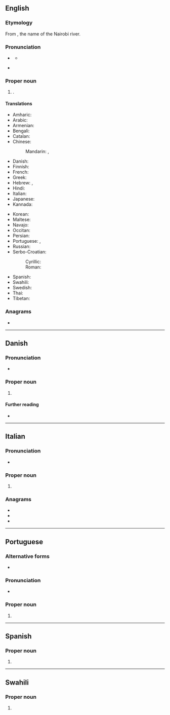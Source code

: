 {{also|Nairóbi}}
==English==
{{wikipedia}}

===Etymology===
From {{bor|en|mas||enkare nyrobi|cold water, cold river}}, the name of the Nairobi river.

===Pronunciation===
* {{a|UK}} {{IPA|en|/naɪˈɹəʊbi/}}
** {{audio|en|LL-Q1860 (eng)-Vealhurl-Nairobi.wav|Audio (UK)}}
* {{a|US}} {{IPA|en|/naɪˈɹoʊbi/}}

===Proper noun===
{{en-proper noun}}

# {{place|en|capital city|c/Kenya}}.

====Translations====
{{trans-top|capital of Kenya}}
* Amharic: {{t|am|ናይሮቢ}}
* Arabic: {{t|ar|نَيْرُوبِي|m}}
* Armenian: {{t|hy|Նայրոբի}}
* Bengali: {{t|bn|নাইরোবি}}
* Catalan: {{t|ca|Nairobi}}
* Chinese:
*: Mandarin: {{t+|cmn|內羅畢|sc=Hani}}, {{t+|cmn|内罗毕|tr=Nèiluóbì|sc=Hani}}
* Danish: {{t|da|Nairobi}}
* Finnish: {{t+|fi|Nairobi}}
* French: {{t+|fr|Nairobi}}
* Greek: {{t+|el|Ναϊρόμπι}}
* Hebrew: {{t|he|נַיְרוֹבִּי}}, {{t|he|ניירובי}}
* Hindi: {{t|hi|नायरोबी}}
* Italian: {{t+|it|Nairobi|f}}
* Japanese: {{t|ja|ナイロビ|tr=Nairobi}}
* Kannada: {{t|kn|ನೈರೋಬಿ}}
{{trans-mid}}
* Korean: {{t|ko|^나이로비}}
* Maltese: {{t|mt|Najrobi}}
* Navajo: {{t|nv|Naiwóobii}}
* Occitan: {{t+|oc|Nairòbi}}
* Persian: {{t|fa|نایروبی|tr=nâyrubi}}
* Portuguese: {{t+|pt|Nairóbi|f}}, {{t|pt|Nairobi|f}}
* Russian: {{t+|ru|Найро́би|m}}
* Serbo-Croatian:
*: Cyrillic: {{t|sh|Најроби|m}}
*: Roman: {{t|sh|Najrobi|m}}
* Spanish: {{t+|es|Nairobi|m}}
* Swahili: {{t|sw|Nairobi}}
* Swedish: {{t+|sv|Nairobi|n}}
* Thai: {{t|th|ไนโรบี}}
* Tibetan: {{t|bo|ནའི་རོ་བི།}}
{{trans-bottom}}

===Anagrams===
* {{anagrams|en|a=abiinor|robinia}}

----

==Danish==

===Pronunciation===
* {{IPA|da|/najroːbi/|[najˈʁoːb̥i]}}

===Proper noun===
{{head|da|proper noun}}

# {{place|da|capital city|c/Kenya|t1=Nairobi}}

====Further reading====
* {{pedialite|lang=da}}

----

==Italian==
{{wikipedia|lang=it}}

===Pronunciation===
* {{rhymes|it|ɔbi}}

===Proper noun===
{{it-proper noun|f}}

# {{place|it|capital city|c/Kenya|t1=Nairobi}}

===Anagrams===
* {{l|it|barioni}}
* {{l|it|binario}}
* {{l|it|brionia}}

----

==Portuguese==

===Alternative forms===
* {{l|pt|Nairóbi}}

===Pronunciation===
* {{a|Brazil}} {{IPA|pt|/naj.ˈɾɔ.bi/}}

===Proper noun===
{{pt-proper noun|f}}

# {{place|pt|capital city|c/Kenya|t1=Nairobi}}

----

==Spanish==

===Proper noun===
{{es-proper noun}}

# {{place|es|capital city|c/Kenya|t1=Nairobi}}

----

==Swahili==
{{wikipedia|lang=sw}}

===Proper noun===
{{head|sw|proper noun}}

# {{place|sw|capital city|c/Kenya|t1=Nairobi}}